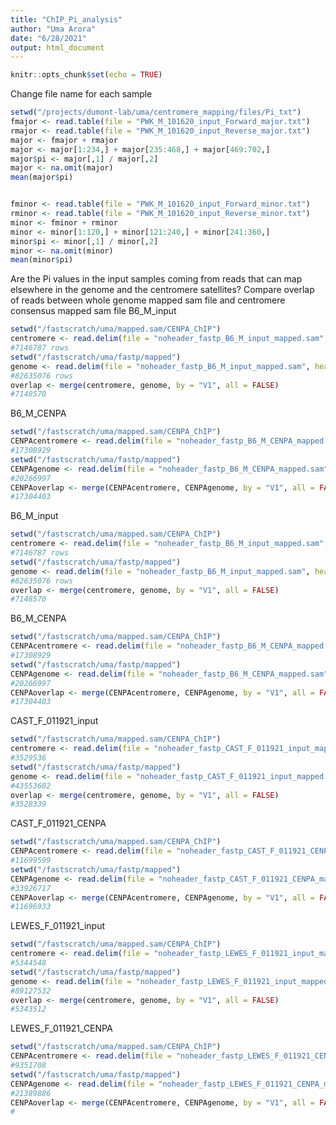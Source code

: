 ```yaml
---
title: "ChIP_Pi_analysis"
author: "Uma Arora"
date: "6/28/2021"
output: html_document
---
```


```r
knitr::opts_chunk$set(echo = TRUE)
```

Change file name for each sample
```r
setwd("/projects/dumont-lab/uma/centromere_mapping/files/Pi_txt")
fmajor <- read.table(file = "PWK_M_101620_input_Forward_major.txt")
rmajor <- read.table(file = "PWK_M_101620_input_Reverse_major.txt")
major <- fmajor + rmajor
major <- major[1:234,] + major[235:468,] + major[469:702,]
major$pi <- major[,1] / major[,2]
major <- na.omit(major)
mean(major$pi)


fminor <- read.table(file = "PWK_M_101620_input_Forward_minor.txt")
rminor <- read.table(file = "PWK_M_101620_input_Reverse_minor.txt")
minor <- fminor + rminor
minor <- minor[1:120,] + minor[121:240,] + minor[241:360,]
minor$pi <- minor[,1] / minor[,2]
minor <- na.omit(minor)
mean(minor$pi)

```


Are the Pi values in the input samples coming from reads that can map elsewhere in the genome and the centromere satellites?
Compare overlap of reads between whole genome mapped sam file and centromere consensus mapped sam file
B6_M_input
```r
setwd("/fastscratch/uma/mapped.sam/CENPA_ChIP")
centromere <- read.delim(file = "noheader_fastp_B6_M_input_mapped.sam", header = FALSE)
#7146787 rows
setwd("/fastscratch/uma/fastp/mapped")
genome <- read.delim(file = "noheader_fastp_B6_M_input_mapped.sam", header = FALSE)
#82635076 rows
overlap <- merge(centromere, genome, by = "V1", all = FALSE)
#7148570
```

B6_M_CENPA
```r
setwd("/fastscratch/uma/mapped.sam/CENPA_ChIP")
CENPAcentromere <- read.delim(file = "noheader_fastp_B6_M_CENPA_mapped.sam", header = FALSE)
#17308929
setwd("/fastscratch/uma/fastp/mapped")
CENPAgenome <- read.delim(file = "noheader_fastp_B6_M_CENPA_mapped.sam", header = FALSE)
#20266997
CENPAoverlap <- merge(CENPAcentromere, CENPAgenome, by = "V1", all = FALSE)
#17304403
```

B6_M_input
```r
setwd("/fastscratch/uma/mapped.sam/CENPA_ChIP")
centromere <- read.delim(file = "noheader_fastp_B6_M_input_mapped.sam", header = FALSE)
#7146787 rows
setwd("/fastscratch/uma/fastp/mapped")
genome <- read.delim(file = "noheader_fastp_B6_M_input_mapped.sam", header = FALSE)
#82635076 rows
overlap <- merge(centromere, genome, by = "V1", all = FALSE)
#7148570
```

B6_M_CENPA
```r
setwd("/fastscratch/uma/mapped.sam/CENPA_ChIP")
CENPAcentromere <- read.delim(file = "noheader_fastp_B6_M_CENPA_mapped.sam", header = FALSE)
#17308929
setwd("/fastscratch/uma/fastp/mapped")
CENPAgenome <- read.delim(file = "noheader_fastp_B6_M_CENPA_mapped.sam", header = FALSE)
#20266997
CENPAoverlap <- merge(CENPAcentromere, CENPAgenome, by = "V1", all = FALSE)
#17304403
```

CAST_F_011921_input
```r
setwd("/fastscratch/uma/mapped.sam/CENPA_ChIP")
centromere <- read.delim(file = "noheader_fastp_CAST_F_011921_input_mapped.sam", header = FALSE)
#3529536
setwd("/fastscratch/uma/fastp/mapped")
genome <- read.delim(file = "noheader_fastp_CAST_F_011921_input_mapped.sam", header = FALSE)
#43553602
overlap <- merge(centromere, genome, by = "V1", all = FALSE)
#3528339
```

CAST_F_011921_CENPA
```r
setwd("/fastscratch/uma/mapped.sam/CENPA_ChIP")
CENPAcentromere <- read.delim(file = "noheader_fastp_CAST_F_011921_CENPA_mapped.sam", header = FALSE)
#11699599
setwd("/fastscratch/uma/fastp/mapped")
CENPAgenome <- read.delim(file = "noheader_fastp_CAST_F_011921_CENPA_mapped.sam", header = FALSE)
#33926717
CENPAoverlap <- merge(CENPAcentromere, CENPAgenome, by = "V1", all = FALSE)
#11696933

```

LEWES_F_011921_input
```r
setwd("/fastscratch/uma/mapped.sam/CENPA_ChIP")
centromere <- read.delim(file = "noheader_fastp_LEWES_F_011921_input_mapped.sam", header = FALSE)
#5344548
setwd("/fastscratch/uma/fastp/mapped")
genome <- read.delim(file = "noheader_fastp_LEWES_F_011921_input_mapped.sam", header = FALSE)
#89127532
overlap <- merge(centromere, genome, by = "V1", all = FALSE)
#5343512
```

LEWES_F_011921_CENPA
```r
setwd("/fastscratch/uma/mapped.sam/CENPA_ChIP")
CENPAcentromere <- read.delim(file = "noheader_fastp_LEWES_F_011921_CENPA_mapped.sam", header = FALSE)
#9351708
setwd("/fastscratch/uma/fastp/mapped")
CENPAgenome <- read.delim(file = "noheader_fastp_LEWES_F_011921_CENPA_mapped.sam", header = FALSE)
#21389886
CENPAoverlap <- merge(CENPAcentromere, CENPAgenome, by = "V1", all = FALSE)
#

```






